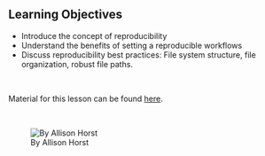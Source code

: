 ## Learning Objectives {.unnumbered}

-   Introduce the concept of reproducibility
-   Understand the benefits of setting a reproducible workflows
-   Discuss reproducibility best practices: File system structure, file organization, robust file paths.


<br>


:::callout-note
Material for this lesson can be found [here](files/reproducibility-course-intro.pdf).
:::



<br>


![By Allison Horst](images/reproducibility_alibi_horst.png)